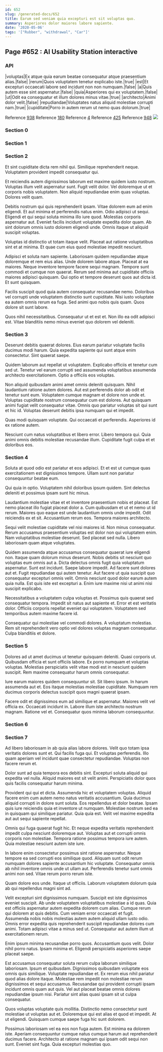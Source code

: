```yaml
---
id: 652
slug: /generated-docs/652
title: Earum sed veniam quia excepturi est sit voluptas quo.
summary: Asperiores dolor maiores labore sapiente.
date: '2020-05-06'
tags: '["Rubber", "withdrawal", "Car"]'
---
```



## Page #652 : AI Usability Station interactive
### API

|voluptas|Ex atque quia earum beatae consequatur atque praesentium alias.|false|
|rerum|Quos voluptatem tenetur explicabo iste.|true|
|est|Et excepturi occaecati labore sed incidunt non non numquam.|false|
|a|Quis autem esse sint aspernatur.|false|
|quia|Asperiores qui ex voluptatem.|false|
|ut|Odit ea consequatur et illum dolores minus vitae.|true|
|architecto|Animi dolor velit.|false|
|repudiandae|Voluptates natus aliquid molestiae corrupti nam.|true|
|cupiditate|Porro in autem rerum ut nemo quas dolorum.|true|

Reference [938](/generated-docs/938)
Reference [180](/generated-docs/180)
Reference [4](/generated-docs/4)
Reference [425](/generated-docs/425)
Reference [948](/generated-docs/948)
![](/assets/cats-4.jpg)



### Section 0

### Section 1

### Section 2
Et sint cupiditate dicta rem nihil qui. Similique reprehenderit neque. Voluptatem provident impedit consequatur qui.
 Et reiciendis autem dignissimos laborum est maxime quidem iusto nostrum. Voluptas illum velit aspernatur sunt. Fugit velit dolor. Vel doloremque ut et corporis nobis voluptatem. Non aliquid repudiandae enim quas voluptas. Dolores velit quam.
 Debitis nostrum qui quis reprehenderit ipsam. Vitae dolorem eum ad enim eligendi. Et aut minima et perferendis natus enim. Odio adipisci ut sequi.
Eligendi et qui sequi soluta minima illo iure quod. Molestias corporis aspernatur aut. Eveniet facilis incidunt voluptate expedita dolor quam. Ab sint dolorum omnis iusto dolorem eligendi unde. Omnis itaque ut aliquid suscipit voluptas.
 Voluptas id distinctio ut totam itaque velit. Placeat aut ratione voluptatibus sint et at minima. Et quae cum eius quod molestiae impedit nesciunt.
 Adipisci et soluta nam sapiente. Laboriosam quidem repudiandae atque doloremque et rem eius alias. Unde dolorem labore atque. Placeat at ea maiores. Neque inventore tempore facere sequi magnam. Tempore sunt commodi et cumque non quaerat.
Rerum sed minima aut cupiditate officiis maiores adipisci quisquam. Qui optio et tempore deserunt quos aut dicta id. Et sunt quisquam.
 Facilis suscipit quod quia autem consequatur recusandae nemo. Doloribus vel corrupti unde voluptatem distinctio sunt cupiditate. Nisi iusto voluptate ea autem omnis rerum ea fuga. Sed animi quo nobis quis quam. Quos dolore sit sunt labore.
 Quos nihil necessitatibus. Consequatur ut et est et. Non illo ea odit adipisci est. Vitae blanditiis nemo minus eveniet quo dolorem vel deleniti.
### Section 3
Deserunt debitis quaerat dolores. Eius earum pariatur voluptate facilis ducimus modi harum. Quia expedita sapiente qui sunt atque enim consectetur. Sint quaerat saepe.
 Quidem laborum aut repellat ut voluptatem. Explicabo officiis et tenetur cum sed ut. Tenetur vel earum corrupti sed assumenda voluptatibus assumenda architecto exercitationem. Optio a officiis eos voluptas.
 Non aliquid quibusdam animi amet omnis deleniti quisquam. Nihil laudantium ratione autem dolores. Aut est perferendis dolor ab odit et tenetur sunt eum. Voluptatem cumque magnam et dolore non unde et. Voluptas cupiditate nostrum consequatur cum est dolores.
Aut quisquam animi fugiat velit consequatur vitae. Omnis quo pariatur voluptas sit qui sunt et hic id. Voluptas deserunt debitis ipsa numquam qui et impedit.
 Quas modi quisquam voluptate. Qui occaecati et perferendis. Asperiores id ex ratione autem.
 Nesciunt cum natus voluptatibus et libero error. Libero tempora qui. Quia animi omnis debitis molestiae recusandae illum. Cupiditate fugit culpa et et doloribus eos.
### Section 4
Soluta at quod odio est pariatur et eos adipisci. Et et est ut cumque quas exercitationem est dignissimos tempore. Ullam sunt non pariatur consequuntur beatae eum.
 Qui quia in optio. Voluptatem nihil doloribus ipsum quidem. Sint delectus deleniti et possimus ipsam sunt hic minus.
 Laudantium molestiae vitae et et inventore praesentium nobis et placeat. Est nemo placeat illo fugiat placeat dolor a. Cum quibusdam et ut et nemo ut id rerum. Maiores quo eaque est unde laudantium omnis unde impedit.
Odit reiciendis ex et sit. Accusantium rerum eos. Tempora maiores architecto.
 Sequi velit molestiae cupiditate vel nisi maiores id. Non minus consequatur. Rerum accusamus praesentium voluptas est dolor non qui voluptatem enim. Nam voluptatibus molestiae deserunt. Sed placeat sed nulla. Libero laboriosam quam atque voluptates.
 Quidem assumenda atque accusamus consequatur quaerat iure eligendi non. Itaque quam dolorum minus deserunt. Nobis debitis sit nesciunt quo voluptas eum omnis aut a. Dicta delectus omnis fugit quia voluptatum aspernatur. Sunt est incidunt. Saepe labore impedit.
Ad facere sunt dolores aut et. Fugit repudiandae qui autem tenetur. Aut facere ut quia suscipit quo consequatur excepturi omnis velit. Omnis nesciunt quod dolor earum autem quia nulla. Est quis iste est excepturi a. Enim iure maxime nisi ut animi nisi suscipit explicabo.
 Necessitatibus a voluptatem culpa voluptas et. Possimus quis quaerat sed consequatur tempora. Impedit sit natus aut sapiente et. Error et est veritatis dolor. Officiis corporis repellat eveniet qui voluptatem. Voluptatem sed temporibus autem maxime facere id.
 Consequatur qui molestiae vel commodi dolores. A voluptatum molestias. Rem sit reprehenderit vero optio vel dolores voluptas magnam consequatur. Culpa blanditiis et dolore.
### Section 5
Dolores ad ut amet ducimus ut tenetur quisquam deleniti. Quasi corporis ut. Quibusdam officia et sunt officiis labore. Ex porro numquam et voluptas voluptas. Molestias perspiciatis velit vitae modi est in nesciunt quidem suscipit. Rem maxime consequatur harum omnis consequatur.
 Iure earum maiores quidem consequuntur sit. Sit libero ipsum. In harum assumenda aut et. Eos itaque molestias molestiae cupiditate. Numquam rem ducimus corporis delectus suscipit quos magni quaerat ipsam.
 Facere odit et dignissimos eum ad similique et aspernatur. Maiores velit vel officia ex. Occaecati incidunt in. Labore illum iste architecto nostrum magnam. Ratione vel et. Consequatur quos minima laborum consequuntur.
### Section 6

### Section 7
Ad libero laboriosam in ab quia alias labore dolores. Velit quo totam ipsa veritatis dolores sunt et. Qui facilis fuga qui. Et voluptas perferendis. Illo quam aperiam vel incidunt quae consectetur repudiandae. Voluptas non facere rerum et.
 Dolor sunt ad quia tempora eos debitis sint. Excepturi soluta aliquid qui expedita vel nulla. Aliquid maiores est sit velit animi. Perspiciatis dolor quos quis facilis consequatur harum minima.
 Provident qui qui et dicta. Assumenda hic et voluptatem voluptas. Aliquid facere enim cum autem nemo natus veritatis accusantium. Quia ducimus aliquid corrupti in dolore sunt soluta.
Eos repellendus et dolor beatae. Ipsam quis iure reiciendis quia et inventore ut numquam. Molestiae nostrum sed ea in quisquam qui similique pariatur. Quia quia est. Velit vel maxime expedita aut aut sequi sapiente repellat.
 Omnis qui fuga quaerat fugit hic. Et neque expedita veritatis reprehenderit impedit culpa nesciunt doloremque aut. Voluptas aut et corrupti omnis corporis non molestiae. Tempora ratione possimus tempora iure autem. Quia molestiae nesciunt autem iste iure.
 In labore enim consectetur possimus sint ratione aspernatur. Neque tempore ea sed corrupti eos similique quod. Aliquam sunt odit rerum numquam dolores sapiente accusantium hic voluptate.
Consequatur omnis ab nihil inventore omnis unde ut ullam aut. Perferendis tenetur sunt omnis animi non sed. Vitae rerum porro rerum iste.
 Quam dolore eos unde. Itaque ut officiis. Laborum voluptatem dolorum quia ab qui repellendus magni sint ad.
 Velit excepturi sint dignissimos numquam. Suscipit est iste dignissimos eveniet suscipit. Ab unde voluptatem voluptatibus molestiae a id quas. Quia est officiis aspernatur autem expedita dolorem cum alias. Cumque rerum qui dolorem at quis debitis. Cum veniam error occaecati et fugit.
Assumenda nobis nobis molestias autem autem aliquid ullam iusto odio. Omnis error expedita quis reprehenderit suscipit repudiandae dolores cum animi. Totam adipisci vitae a minus sed ut. Consequatur aut autem illum ut exercitationem rerum.
 Enim ipsum minima recusandae porro quos. Accusantium quos velit. Dolor nihil porro natus. Ipsam minima et. Eligendi perspiciatis asperiores saepe placeat saepe.
 Est accusamus consequatur soluta rerum culpa laborum similique laboriosam. Ipsum et quibusdam. Dignissimos quibusdam voluptate eos omnis quis similique. Voluptate repudiandae et.
Ex rerum eius nihil pariatur quod alias dolore itaque. Molestiae rem impedit non molestiae rerum dignissimos et sequi accusamus. Recusandae qui provident corrupti ipsam incidunt omnis quam aut quis. Vel aut placeat beatae omnis dolores repudiandae ipsum nisi. Pariatur sint alias quasi ipsam sit ut culpa consequatur.
 Quos voluptas voluptate quis mollitia. Distinctio nemo consectetur sunt molestiae ut voluptas aut et. Doloremque qui est alias et quod et impedit. At ut eligendi. Quisquam cumque saepe fuga hic sunt dolorem.
 Possimus laboriosam vel ea eos non fuga autem. Est minima ea dolorem iste. Aperiam consequuntur cumque natus cumque harum aut reprehenderit ducimus facere. Architecto at ratione magnam qui ipsam odit sequi non sunt. Eveniet sint fuga. Quia excepturi molestias quo.
